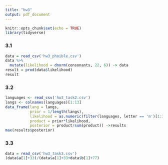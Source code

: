 ```yaml
---
title: "hw3"
output: pdf_document
---
```


```r
knitr::opts_chunk$set(echo = TRUE)
library(tidyverse)
```

### 3.1
```r
data = read_csv('hw3_phoible.csv')
data %>%
  mutate(likelihood = dnorm(consonants, 22, 6)) -> data
result = prod(data$likelihood)
result
```

### 3.2
```r
languages <- read_csv('hw3_task2.csv')
langs <- colnames(languages)[1:13]
data_frame(lang = langs,
           prior = 1/length(langs),
           likelihood = as.numeric(filter(languages, letter == 'm')[1:13]) * as.numeric(filter(languages, letter == 'o')[1:13]) * as.numeric(filter(languages, letter == 's')[1:13]) * as.numeric(filter(languages, letter == 't')[1:13]),
           product = prior*likelihood,
           posterior = product/sum(product)) ->results
max(results$posterior)
```

### 3.3
```r
data = read_csv('hw3_task3.csv')
(data$a[1]+33)/(data$a[1]+33+data$b[1]+77)

```